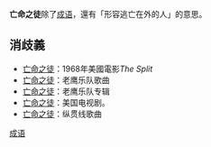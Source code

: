 '''亡命之徒'''除了[[成语|成语]]，還有「形容逃亡在外的人」的意思。
{{Quote|彥勸以耕稼，禁共遊獵，民皆務本，家有餘糧。亡命之徒，咸從賦役。|[[令狐德棻|令狐德棻]]等|[[周書|周書]]}}

== 消歧義 ==
* [[亡命之徒_(電影)|亡命之徒]]：1968年美國電影''The Split''
* [[亡命之徒_(歌曲)|亡命之徒]]：老鹰乐队歌曲
* [[亡命之徒_(专辑)|亡命之徒]]：老鹰乐队专辑
* [[亡命之徒_(电视剧)|亡命之徒]]：美国电视剧。
* [[亡命之徒_(纵贯线歌曲)|亡命之徒]]：纵贯线歌曲

[[category:成语|成语]]
{{disambig|Cat=四字作品消歧义}}